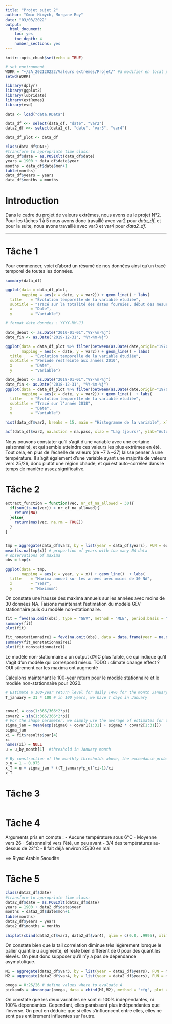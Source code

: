 ```yaml
---
title: "Projet sujet 2"
author: "Omar Himych, Morgane Roy"
date: "03/03/2022"
output:
  html_document:
    toc: yes
    toc_depth: 4
    number_sections: yes
---
```


```r
knitr::opts_chunk$set(echo = TRUE)
```

```r
# set environment
WORK = "~/3A_202120222/Valeurs extrêmes/Projet/" #à modifier en local pour chacun
setwd(WORK)

library(dplyr)
library(ggplot2)
library(lubridate)
library(extRemes)
library(evd)

data <- load("data.RData")

data_df <<- select(data_df, "date", "var2") 
data2_df <<- select(data2_df, "date", "var3", "var4")

data_df_plot <- data_df

class(data_df$DATE)
#transform to appropriate time class:
data_df$date = as.POSIXlt(data_df$date)
years = 1900 + data_df$date$year
months = data_df$date$mon+1
table(months)
data_df$years = years
data_df$months = months

```
# Introduction

Dans le cadre du projet de valeurs extrêmes, nous avons eu le projet N°2. Pour les tâches 1 à 5 nous avons donc travaillé avec var2 pour *data_df*, et pour la suite, nous avons travaillé avec var3 et var4 pour *data2_df*.

***

# Tâche 1

Pour commencer, voici d'abord un résumé de nos données ainsi qu'un tracé temporel de toutes les données.
```r

summary(data_df)

ggplot(data = data_df_plot,
       mapping = aes(x = date, y = var2)) + geom_line() + labs(
  title    = "Évolution temporelle de la variable étudiée",
  subtitle = "Tracé sur la totalité des dates fournies, début des mesures en 1971",
  x        = "Date",
  y        = "Variable")

# format date données : YYYY-MM-JJ

date_debut <- as.Date("2010-01-01","%Y-%m-%j")
date_fin <- as.Date("2019-12-31", "%Y-%m-%j")

ggplot(data = data_df_plot %>% filter(between(as.Date(date,origin="1970-01-01"), date_debut,date_fin)),
       mapping = aes(x = date, y = var2)) + geom_line() + labs(
  title    = "Évolution temporelle de la variable étudiée",
  subtitle = "Période restreinte aux années 2010",
  x        = "Date",
  y        = "Variable")

date_debut <- as.Date("2018-01-01","%Y-%m-%j")
date_fin <- as.Date("2018-12-31", "%Y-%m-%j")
ggplot(data = data_df_plot %>% filter(between(as.Date(date,origin="1970-01-01"), date_debut,date_fin)),
       mapping = aes(x = date, y = var2)) + geom_line()  + labs(
  title    = "Évolution temporelle de la variable étudiée",
  subtitle = "Tracé sur l'année 2018",
  x        = "Date",
  y        = "Variable")

hist(data_df$var2, breaks = 15, main = "Histogramme de la variable", xlab = "var2", ylab="Fréquence")

acf(data_df$var2, na.action = na.pass, xlab = "Lag (jours)", ylab="Auto-corrélation temporelle de var2", main="Auto-corrélation temporelle de la variable en fonction du lag")


```

Nous pouvons constater qu'il s'agit d'une variable avec une certaine saisonnalité, et qui semble atteindre ces valeurs les plus extrêmes en
été. Tout cela, en plus de l'échelle de valeurs (de ~7 à ~37) laisse penser à une température. Il s'agit également d'une variable ayant une majorité de valeurs vers 25/26, donc plutôt une région chaude, et qui est auto-corrélée dans le temps de manière assez significative.

# Tâche 2

```` r

extract_function = function(vec, nr_of_na_allowed = 30){
  if(sum(is.na(vec)) > nr_of_na_allowed){
    return(NA)
  }else{
    return(max(vec, na.rm = TRUE))
  }
}


tmp = aggregate(data_df$var2, by = list(year = data_df$years), FUN = extract_function)
mean(is.na(tmp$x)) # proportion of years with too many NA data
# observations of maxima
obs = tmp$x

ggplot(data = tmp,
       mapping = aes(x = year, y = x)) + geom_line()  + labs(
  title    = "Maxima annuel sur les années avec moins de 30 NA",
  x        = "Year",
  y        = "Maximum")


````

On constate une hausse des maxima annuels sur les années avec moins de 30 données NA.
Faisons maintenant l'estimation du modèle GEV stationnaire puis du modèle non-stationnaire.

```` r

fit = fevd(na.omit(obs), type = "GEV", method = "MLE", period.basis = "year", use.phi = TRUE)
summary(fit)
plot(fit)

fit_nonstationnaire1 = fevd(na.omit(obs), data = data.frame(year = na.omit(tmp)$year), scale.fun = ~1+year, location.fun = ~1+year, type = "GEV", method = "MLE", period.basis = "year", use.phi = TRUE)
summary(fit_nonstationnaire1) 
plot(fit_nonstationnaire1)

````

Le modèle non-stationnaire a un output d'AIC plus faible, ce qui indique qu'il s'agit d'un modèle qui correspond mieux.
TODO : climate change effect ? OUI sûrement car les maxima ont augmenté

Calculons maintenant le 100-year return pour le modèle stationnaire et le modèle non-stationnaire pour 2020.
````r
# Estimate a 100-year return level for daily TAVG for the month January. 
T_january = 31 * 100 # in 100 years, we have T days in January


covar1 = cos(1:366/366*2*pi)
covar2 = sin(1:366/366*2*pi)
# For the shape parameter, we simply use the average of estimates for the month of January:
sigma_jan = mean(exp(sigma0 + covar1[1:31] + sigma2 * covar2[1:31]))
sigma_jan
xi = fit$results$par[4]
xi
names(xi) = NULL
u = u_by_month[1]  #threshold in January month

# By construction of the monthly thresholds above, the exceedance probability is as follows:
p_u = 1 - 0.975
x_T = u + sigma_jan * ((T_january*p_u)^xi-1)/xi
x_T 


````

# Tâche 3

```` r

````

# Tâche 4

Arguments pris en compte :
- Aucune température sous 6°C
- Moyenne vers 26
- Saisonnalité vers l'été, un peu avant
- 3/4 des températures au-dessus de 22°C
- Il fait déjà environ 25/30  en mai

==> Riyad Arabie Saoudite

# Tâche 5

````r

class(data2_df$date)
#transform to appropriate time class:
data2_df$date = as.POSIXlt(data2_df$date)
years = 1900 + data2_df$date$year
months = data2_df$date$mon+1
table(months)
data2_df$years = years
data2_df$months = months

chiplot(cbind(data2_df$var3, data2_df$var4), qlim = c(0.8, .9995), xlim = c(0.8, .9995), which = 1)


````
On constate bien que la tail correlation diminue très légèrement lorsque le palier quantile u augmente, et reste bien différent de 0 pour des quantiles élevés. On peut donc supposer qu'il n'y a pas de dépendance asymptotique.

```` r

M1 = aggregate(data2_df$var3, by = list(year = data2_df$years), FUN = max)$x
M2 = aggregate(data2_df$var4, by = list(year = data2_df$years), FUN = max)$x

omega = 0:26/26 # define values where to evaluate A
pickands = abvnonpar(omega, data = cbind(M1,M2), method = "cfg", plot = TRUE) 
````
On constate que les deux variables ne sont ni 100% indépendantes, ni 100% dépendantes. Cependant, elles paraissent plus indépendantes que l'inverse. On peut en déduire que si elles s'influencent entre elles, elles ne sont pas entièrement influentes sur l'autre.

